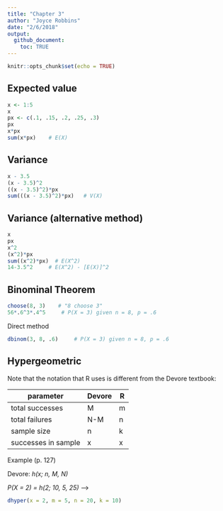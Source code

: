 ```yaml
---
title: "Chapter 3"
author: "Joyce Robbins"
date: "2/6/2018"
output: 
  github_document:
    toc: TRUE
---
```


```r
knitr::opts_chunk$set(echo = TRUE)
```

## Expected value

```r
x <- 1:5
x
px <- c(.1, .15, .2, .25, .3)
px
x*px
sum(x*px)    # E(X)
```

## Variance

```r
x - 3.5
(x - 3.5)^2
((x - 3.5)^2)*px
sum(((x - 3.5)^2)*px)   # V(X)
```

## Variance (alternative method)
```r
x
px
x^2
(x^2)*px
sum((x^2)*px)  # E(X^2)
14-3.5^2     # E(X^2) - [E(X)]^2
```

## Binominal Theorem
```r
choose(8, 3)    # "8 choose 3"
56*.6^3*.4^5     # P(X = 3) given n = 8, p = .6
```

Direct method
```r
dbinom(3, 8, .6)     # P(X = 3) given n = 8, p = .6
```

## Hypergeometric

Note that the notation that R uses is different from the Devore textbook:

|parameter|Devore|R|
|---------|------|-|
|total successes|M|m|
|total failures|N-M|n|
|sample size|n|k|
|successes in sample|x|x|

Example (p. 127)

Devore: *h(x; n, M, N)*

*P(X = 2) = h(2; 10, 5, 25)* -->

```r
dhyper(x = 2, m = 5, n = 20, k = 10)
```


